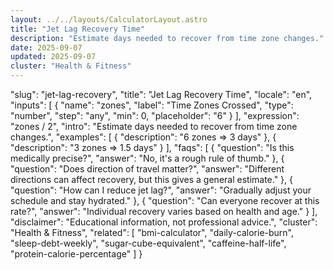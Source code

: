 ```yaml
---
layout: ../../layouts/CalculatorLayout.astro
title: "Jet Lag Recovery Time"
description: "Estimate days needed to recover from time zone changes."
date: 2025-09-07
updated: 2025-09-07
cluster: "Health & Fitness"
---
```


  "slug": "jet-lag-recovery",
  "title": "Jet Lag Recovery Time",
  "locale": "en",
  "inputs": [
    {
      "name": "zones",
      "label": "Time Zones Crossed",
      "type": "number",
      "step": "any",
      "min": 0,
      "placeholder": "6"
    }
  ],
  "expression": "zones / 2",
  "intro": "Estimate days needed to recover from time zone changes.",
  "examples": [
    {
      "description": "6 zones ⇒ 3 days"
    },
    {
      "description": "3 zones ⇒ 1.5 days"
    }
  ],
  "faqs": [
    {
      "question": "Is this medically precise?",
      "answer": "No, it's a rough rule of thumb."
    },
    {
      "question": "Does direction of travel matter?",
      "answer": "Different directions can affect recovery, but this gives a general estimate."
    },
    {
      "question": "How can I reduce jet lag?",
      "answer": "Gradually adjust your schedule and stay hydrated."
    },
    {
      "question": "Can everyone recover at this rate?",
      "answer": "Individual recovery varies based on health and age."
    }
  ],
  "disclaimer": "Educational information, not professional advice.",
  "cluster": "Health & Fitness",
  "related": [
    "bmi-calculator",
    "daily-calorie-burn",
    "sleep-debt-weekly",
    "sugar-cube-equivalent",
    "caffeine-half-life",
    "protein-calorie-percentage"
  ]
}

<Calculator schema={schema} />
